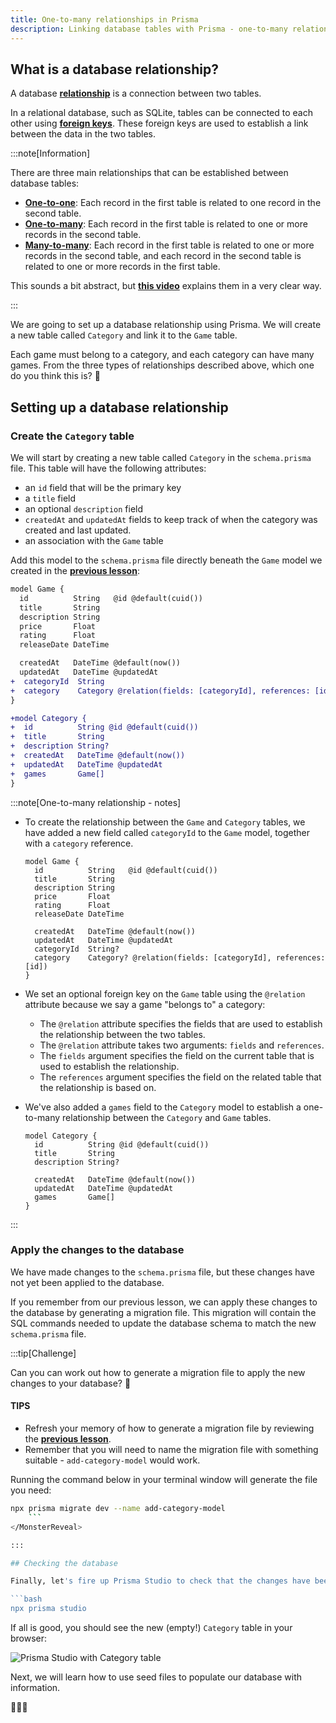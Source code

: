 ```yaml
---
title: One-to-many relationships in Prisma
description: Linking database tables with Prisma - one-to-many relationships
---
```



## What is a database relationship?

A database [**relationship**](https://www.prisma.io/docs/orm/prisma-schema/data-model/relations) is a connection between two tables.

In a relational database, such as SQLite, tables can be connected to each other using [**foreign keys**](https://www.prisma.io/docs/orm/prisma-schema/data-model/relations#relational-databases). These foreign keys are used to establish a link between the data in the two tables.

:::note[Information]

There are three main relationships that can be established between database tables:

- [**One-to-one**](https://www.prisma.io/docs/orm/prisma-schema/data-model/relations/one-to-one-relations): Each record in the first table is related to one record in the second table.
- [**One-to-many**](https://www.prisma.io/docs/orm/prisma-schema/data-model/relations/one-to-many-relations): Each record in the first table is related to one or more records in the second table.
- [**Many-to-many**](https://www.prisma.io/docs/orm/prisma-schema/data-model/relations/many-to-many-relations): Each record in the first table is related to one or more records in the second table, and each record in the second table is related to one or more records in the first table.

This sounds a bit abstract, but [**this video**](https://youtu.be/fpBYj55-zd8?si=nLyBxsfkBVdPzqKL) explains them in a very clear way.

<MonsterVideo src="https://www.youtube.com/embed/fpBYj55-zd8?si=nFMV5VpLQ5dAHAWZ" />

:::

We are going to set up a database relationship using Prisma. We will create a new table called `Category` and link it to the `Game` table.

Each game must belong to a category, and each category can have many games. From the three types of relationships described above, which one do you think this is? 🤔

## Setting up a database relationship

### Create the `Category` table

We will start by creating a new table called `Category` in the `schema.prisma` file. This table will have the following attributes:
- an `id` field that will be the primary key
- a `title` field
- an optional `description` field
- `createdAt` and `updatedAt` fields to keep track of when the category was created and last updated.
- an association with the `Game` table

Add this model to the `schema.prisma` file directly beneath the `Game` model we created in the [**previous lesson**](/code-monster/guides/prisma/prisma-schema):

```diff lang="tsx" title="prisma/schema.prisma"
model Game {
  id          String   @id @default(cuid())
  title       String
  description String
  price       Float
  rating      Float
  releaseDate DateTime

  createdAt   DateTime @default(now())
  updatedAt   DateTime @updatedAt
+  categoryId  String
+  category    Category @relation(fields: [categoryId], references: [id])
}

+model Category {
+  id          String @id @default(cuid())
+  title       String
+  description String?
+  createdAt   DateTime @default(now())
+  updatedAt   DateTime @updatedAt
+  games       Game[]
}
```

:::note[One-to-many relationship - notes]

- To create the relationship between the `Game` and `Category` tables, we have added a new field called `categoryId` to the `Game` model, together with a `category` reference.
  ```prisma showLineNumbers mark={11-12} collapse={2-7}
  model Game {
    id          String   @id @default(cuid())
    title       String
    description String
    price       Float
    rating      Float
    releaseDate DateTime

    createdAt   DateTime @default(now())
    updatedAt   DateTime @updatedAt
    categoryId  String?
    category    Category? @relation(fields: [categoryId], references: [id])
  }
  ```

- We set an optional foreign key on the `Game` table using the `@relation` attribute because we say a game "belongs to" a category:
  - The `@relation` attribute specifies the fields that are used to establish the relationship between the two tables.
  - The `@relation` attribute takes two arguments: `fields` and `references`.
  - The `fields` argument specifies the field on the current table that is used to establish the relationship.
  - The `references` argument specifies the field on the related table that the relationship is based on.
- We've also added a `games` field to the `Category` model to establish a one-to-many relationship between the `Category` and `Game` tables.
  ```prisma showLineNumbers mark={8}
  model Category {
    id          String @id @default(cuid())
    title       String
    description String?

    createdAt   DateTime @default(now())
    updatedAt   DateTime @updatedAt
    games       Game[]
  }
  ```


:::

### Apply the changes to the database

We have made changes to the `schema.prisma` file, but these changes have not yet been applied to the database.

If you remember from our previous lesson, we can apply these changes to the database by generating a migration file. This migration will contain the SQL commands needed to update the database schema to match the new `schema.prisma` file.

:::tip[Challenge]

Can you can work out how to generate a migration file to apply the new changes to your database? 🤔

#### TIPS

- Refresh your memory of how to generate a migration file by reviewing the [**previous lesson**](/code-monster/guides/prisma/prisma-schema#creating-a-migration-file).
- Remember that you will need to name the migration file with something suitable - `add-category-model` would work.

<MonsterReveal>
Running the command below in your terminal window will generate the file you need:

```bash
npx prisma migrate dev --name add-category-model
    ```
</MonsterReveal>

:::

## Checking the database

Finally, let's fire up Prisma Studio to check that the changes have been applied to the database.

```bash
npx prisma studio
```

If all is good, you should see the new (empty!) `Category` table in your browser:

![Prisma Studio with Category table](src/assets/webp/prisma/game-and-category-models.webp)

Next, we will learn how to use seed files to populate our database with information.

🚀🚀🚀
